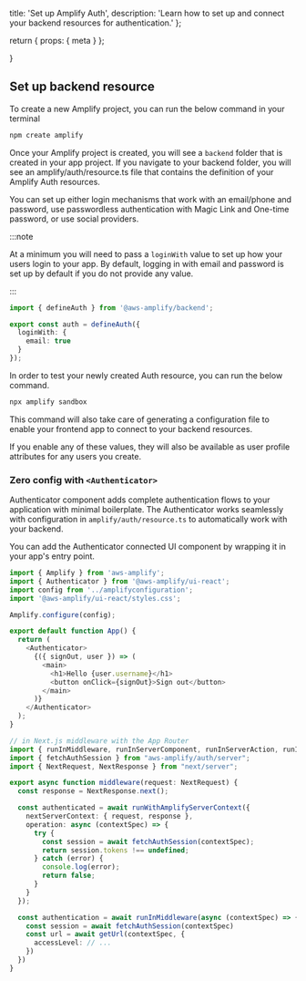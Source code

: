   title: 'Set up Amplify Auth',
  description:
    'Learn how to set up and connect your backend resources for authentication.'
};

  return {
    props: {
      meta
    }
  };

}

## Set up backend resource

To create a new Amplify project, you can run the below command in your terminal

```bash title="Terminal"
npm create amplify
```

Once your Amplify project is created, you will see a `backend` folder that is created in your app project. If you navigate to your backend folder, you will see an amplify/auth/resource.ts file that contains the definition of your Amplify Auth resources.

You can set up either login mechanisms that work with an email/phone and password, use passwordless authentication with Magic Link and One-time password, or use social providers.

:::note

At a minimum you will need to pass a `loginWith` value to set up how your users login to your app. By default, logging in with email and password is set up by default if you do not provide any value.

:::

```ts title="amplify/auth/resource.ts"
import { defineAuth } from '@aws-amplify/backend';

export const auth = defineAuth({
  loginWith: {
    email: true
  }
});
```

In order to test your newly created Auth resource, you can run the below command.

```bash title=Terminal
npx amplify sandbox
```

This command will also take care of generating a configuration file to enable your frontend app to connect to your backend resources.

If you enable any of these values, they will also be available as user profile attributes for any users you create.

### Zero config with `<Authenticator>`

Authenticator component adds complete authentication flows to your application with minimal boilerplate. The Authenticator works seamlessly with configuration in `amplify/auth/resource.ts` to automatically work with your backend.

You can add the Authenticator connected UI component by wrapping it in your app's entry point.

```ts title="pages/_app.ts"
import { Amplify } from 'aws-amplify';
import { Authenticator } from '@aws-amplify/ui-react';
import config from '../amplifyconfiguration';
import '@aws-amplify/ui-react/styles.css';

Amplify.configure(config);

export default function App() {
  return (
    <Authenticator>
      {({ signOut, user }) => (
        <main>
          <h1>Hello {user.username}</h1>
          <button onClick={signOut}>Sign out</button>
        </main>
      )}
    </Authenticator>
  );
}
```

```ts
// in Next.js middleware with the App Router
import { runInMiddleware, runInServerComponent, runInServerAction, runInServiceRoute } from "@aws-amplify/adapter-nextjs";
import { fetchAuthSession } from "aws-amplify/auth/server";
import { NextRequest, NextResponse } from "next/server";

export async function middleware(request: NextRequest) {
  const response = NextResponse.next();

  const authenticated = await runWithAmplifyServerContext({
    nextServerContext: { request, response },
    operation: async (contextSpec) => {
      try {
        const session = await fetchAuthSession(contextSpec);
        return session.tokens !== undefined;
      } catch (error) {
        console.log(error);
        return false;
      }
    }
  });

  const authentication = await runInMiddleware(async (contextSpec) => {
    const session = await fetchAuthSession(contextSpec)
    const url = await getUrl(contextSpec, {
      accessLevel: // ...
    })
  })
}
```
